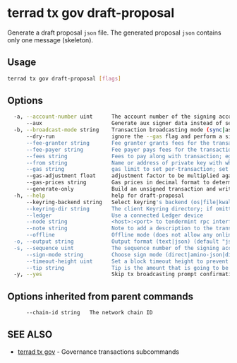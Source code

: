 # terrad tx gov draft-proposal

Generate a draft proposal `json` file. The generated proposal `json` contains only one message (skeleton).

## Usage

```sh Terrad
terrad tx gov draft-proposal [flags]
```

## Options

```sh Terrad
  -a, --account-number uint      The account number of the signing account (offline mode only)
      --aux                      Generate aux signer data instead of sending a tx
  -b, --broadcast-mode string    Transaction broadcasting mode (sync|async|block) (default "sync")
      --dry-run                  ignore the --gas flag and perform a simulation of a transaction, but don't broadcast it (when enabled, the local Keybase is not accessible)
      --fee-granter string       Fee granter grants fees for the transaction
      --fee-payer string         Fee payer pays fees for the transaction instead of deducting from the signer
      --fees string              Fees to pay along with transaction; eg: 10uatom
      --from string              Name or address of private key with which to sign
      --gas string               gas limit to set per-transaction; set to "auto" to calculate sufficient gas automatically. Note: "auto" option doesn't always report accurate results. Set a valid coin value to adjust the result. Can be used instead of "fees". (default 200000)
      --gas-adjustment float     adjustment factor to be multiplied against the estimate returned by the tx simulation; if the gas limit is set manually this flag is ignored  (default 1)
      --gas-prices string        Gas prices in decimal format to determine the transaction fee (e.g. 0.1uatom)
      --generate-only            Build an unsigned transaction and write it to STDOUT (when enabled, the local Keybase only accessed when providing a key name)
  -h, --help                     help for draft-proposal
      --keyring-backend string   Select keyring's backend (os|file|kwallet|pass|test|memory) (default "os")
      --keyring-dir string       The client Keyring directory; if omitted, the default 'home' directory will be used
      --ledger                   Use a connected Ledger device
      --node string              <host>:<port> to tendermint rpc interface for this chain (default "tcp://localhost:26657")
      --note string              Note to add a description to the transaction (previously --memo)
      --offline                  Offline mode (does not allow any online functionality)
  -o, --output string            Output format (text|json) (default "json")
  -s, --sequence uint            The sequence number of the signing account (offline mode only)
      --sign-mode string         Choose sign mode (direct|amino-json|direct-aux), this is an advanced feature
      --timeout-height uint      Set a block timeout height to prevent the tx from being committed past a certain height
      --tip string               Tip is the amount that is going to be transferred to the fee payer on the target chain. This flag is only valid when used with --aux, and is ignored if the target chain didn't enable the TipDecorator
  -y, --yes                      Skip tx broadcasting prompt confirmation
```

## Options inherited from parent commands

```sh Terrad
      --chain-id string   The network chain ID
```

## SEE ALSO

- [terrad tx gov](terrad_tx_gov.mdx)	 - Governance transactions subcommands

